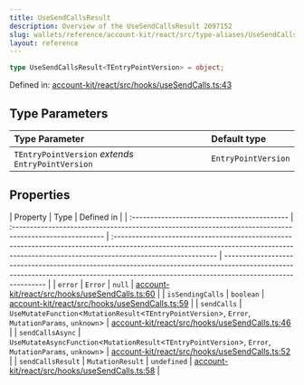 ```yaml
---
title: UseSendCallsResult
description: Overview of the UseSendCallsResult 2097152
slug: wallets/reference/account-kit/react/src/type-aliases/UseSendCallsResult
layout: reference
---
```


```ts
type UseSendCallsResult<TEntryPointVersion> = object;
```

Defined in: [account-kit/react/src/hooks/useSendCalls.ts:43](https://github.com/alchemyplatform/aa-sdk/blob/923a52171f7246172caf350853843e6680197da9/account-kit/react/src/hooks/useSendCalls.ts#L43)

## Type Parameters

| Type Parameter                                     | Default type        |
| :------------------------------------------------- | :------------------ |
| `TEntryPointVersion` _extends_ `EntryPointVersion` | `EntryPointVersion` |

## Properties

| Property                                     | Type                                                                                                     | Defined in                                                                                                                                                                                |
| :------------------------------------------- | :------------------------------------------------------------------------------------------------------- | :---------------------------------------------------------------------------------------------------------------------------------------------------------------------------------------- | ----------------------------------------------------------------------------------------------------------------------------------------------------------------------------------------- |
| <a id="error" /> `error`                     | `Error`                                                                                                  | `null`                                                                                                                                                                                    | [account-kit/react/src/hooks/useSendCalls.ts:60](https://github.com/alchemyplatform/aa-sdk/blob/923a52171f7246172caf350853843e6680197da9/account-kit/react/src/hooks/useSendCalls.ts#L60) |
| <a id="issendingcalls" /> `isSendingCalls`   | `boolean`                                                                                                | [account-kit/react/src/hooks/useSendCalls.ts:59](https://github.com/alchemyplatform/aa-sdk/blob/923a52171f7246172caf350853843e6680197da9/account-kit/react/src/hooks/useSendCalls.ts#L59) |
| <a id="sendcalls" /> `sendCalls`             | `UseMutateFunction`\<`MutationResult`\<`TEntryPointVersion`>, `Error`, `MutationParams`, `unknown`>      | [account-kit/react/src/hooks/useSendCalls.ts:46](https://github.com/alchemyplatform/aa-sdk/blob/923a52171f7246172caf350853843e6680197da9/account-kit/react/src/hooks/useSendCalls.ts#L46) |
| <a id="sendcallsasync" /> `sendCallsAsync`   | `UseMutateAsyncFunction`\<`MutationResult`\<`TEntryPointVersion`>, `Error`, `MutationParams`, `unknown`> | [account-kit/react/src/hooks/useSendCalls.ts:52](https://github.com/alchemyplatform/aa-sdk/blob/923a52171f7246172caf350853843e6680197da9/account-kit/react/src/hooks/useSendCalls.ts#L52) |
| <a id="sendcallsresult" /> `sendCallsResult` | `MutationResult`                                                                                         | `undefined`                                                                                                                                                                               | [account-kit/react/src/hooks/useSendCalls.ts:58](https://github.com/alchemyplatform/aa-sdk/blob/923a52171f7246172caf350853843e6680197da9/account-kit/react/src/hooks/useSendCalls.ts#L58) |
